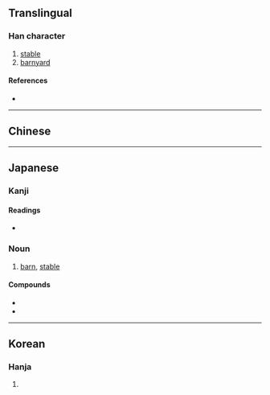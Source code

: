 {{character info/new}}
{{also|廄}}
==Translingual==

===Han character===
{{Han char|rn=53|rad=广|as=11|sn=14|four=|canj=IHPU|ids=⿸广旣}}

# [[stable]]
# [[barnyard]]

====References====
* {{Han ref|kx=0349.270|dkj=09454|dj=0660.140|hdz=20894.100|uh=5ED0|ud=24272}}

----

==Chinese==
{{zh-see|廄|v}}
----

==Japanese==

===Kanji===
{{ja-kanji|grade=|rs=广11}}

====Readings====
* {{ja-readings|on=[[きゅう]] (kyū)|kun=[[うまや]] (umaya)}}

===Noun===
{{ja-noun|うまや}}

# [[barn]], [[stable]]

====Compounds====
* {{ja-r|廐舎|きゅうしゃ}}
* {{ja-r|廐肥|きゅうひ}}

----

==Korean==

===Hanja===
{{ko-hanja|hangeul=구|rv=gu|mr=ku}}

# {{defn|lang=ko|sort=广11}}